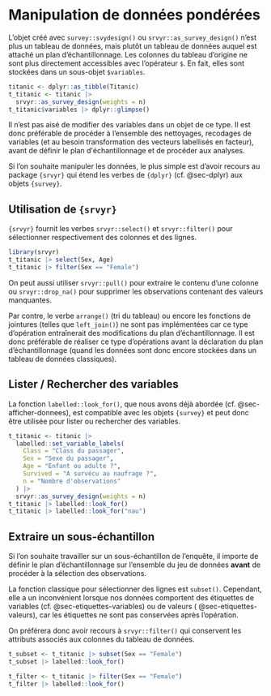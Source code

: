 # Manipulation de données pondérées {#sec-manipulation-donnees-ponderees}

L'objet créé avec `survey::svydesign()` ou `srvyr::as_survey_design()` n'est plus un tableau de données, mais plutôt un tableau de données auquel est attaché un plan d'échantillonnage. Les colonnes du tableau d'origine ne sont plus directement accessibles avec l'opérateur `$`. En fait, elles sont stockées dans un sous-objet `$variables`.

```r
titanic <- dplyr::as_tibble(Titanic)
t_titanic <- titanic |> 
  srvyr::as_survey_design(weights = n)
t_titanic$variables |> dplyr::glimpse()
```

Il n'est pas aisé de modifier des variables dans un objet de ce type. Il est donc préférable de procéder à l'ensemble des nettoyages, recodages de variables (et au besoin transformation des vecteurs labellisés en facteur), avant de définir le plan d\'échantillonnage et de procéder aux analyses.

Si l'on souhaite manipuler les données, le plus simple est d'avoir recours au package `{srvyr}` qui étend les verbes de `{dplyr}` (cf. @sec-dplyr) aux objets `{survey}`.

## Utilisation de `{srvyr}`

`{srvyr}` fournit les verbes `srvyr::select()` et `srvyr::filter()` pour sélectionner respectivement des colonnes et des lignes.

```r
library(srvyr)
t_titanic |> select(Sex, Age)
t_titanic |> filter(Sex == "Female")
```

On peut aussi utiliser `srvyr::pull()` pour extraire le contenu d'une colonne ou `srvyr::drop_na()` pour supprimer les observations contenant des valeurs manquantes.

::: callout-warning
Par contre, le verbe `arrange()` (tri du tableau) ou encore les fonctions de jointures (telles que `left_join()`) ne sont pas implémentées car ce type d'opération entraînerait des modifications du plan d'échantillonnage. Il est donc préférable de réaliser ce type d'opérations avant la déclaration du plan d'échantillonnage (quand les données sont donc encore stockées dans un tableau de données classiques).
:::

## Lister / Rechercher des variables

La fonction `labelled::look_for()`, que nous avons déjà abordée (cf. @sec-afficher-donnees), est compatible avec les objets `{survey}` et peut donc être utilisée pour lister ou rechercher des variables.

```r
t_titanic <- titanic |> 
  labelled::set_variable_labels(
    Class = "Class du passager",
    Sex = "Sexe du passager",
    Age = "Enfant ou adulte ?",
    Survived = "A survécu au naufrage ?",
    n = "Nombre d'observations"
  ) |> 
  srvyr::as_survey_design(weights = n)
t_titanic |> labelled::look_for()
t_titanic |> labelled::look_for("nau")
```

## Extraire un sous-échantillon

Si l'on souhaite travailler sur un sous-échantillon de l'enquête, il importe de définir le plan d'échantillonnage sur l'ensemble du jeu de données **avant** de procéder à la sélection des observations.

La fonction classique pour sélectionner des lignes est `subset()`. Cependant, elle a un inconvénient lorsque nos données comportent des étiquettes de variables (cf. @sec-etiquettes-variables) ou de valeurs ( @sec-etiquettes-valeurs), car les étiquettes ne sont pas conservées après l'opération.

On préférera donc avoir recours à `srvyr::filter()` qui conservent les attributs associés aux colonnes du tableau de données.

```r
t_subset <- t_titanic |> subset(Sex == "Female")
t_subset |> labelled::look_for()

t_filter <- t_titanic |> filter(Sex == "Female")
t_filter |> labelled::look_for()
```
